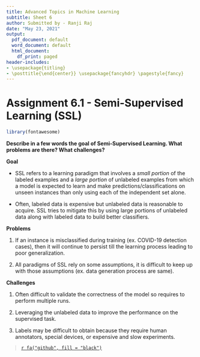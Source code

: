 ---
title: Advanced Topics in Machine Learning
subtitle: Sheet 6
author: Submitted by - Ranji Raj
date: "May 23, 2021"
output:
  pdf_document: default
  word_document: default
  html_document:
    df_print: paged
header-includes:
- \usepackage{titling}
- \posttitle{\end{center}} \usepackage{fancyhdr} \pagestyle{fancy} 
---

# **Assignment 6.1 - Semi-Supervised Learning (SSL)**


```{r echo=FALSE, message=FALSE, warning=FALSE, out.width = '70%', fig.align="center", results='hide'}
library(fontawesome)
```

__Describe in a few words the goal of Semi-Supervised Learning. What problems are there? What challenges?__

__Goal__

- SSL refers to a learning paradigm that involves a _small portion_ of the labeled examples and a _large portion_ of unlabeled examples from which a model is expected to learn and make predictions/classifications on unseen instances than only using each of the independent set alone.

- Often, labeled data is expensive but unlabeled data is reasonable to acquire. SSL tries to mitigate this by using large portions of unlabeled data along with labeled data to build better classifiers.

__Problems__

1. If an instance is misclassified during training (ex. COVID-19 detection cases), then it will continue to persist till the learning process leading to poor generalization.

1. All paradigms of SSL rely on some assumptions, it is difficult to keep up with those assumptions (ex. data generation process are same).

__Challenges__

1. Often difficult to validate the correctness of the model so requires to perform multiple runs.

1. Leveraging the unlabeled data to improve the performance on the supervised task.

1. Labels may be difficult to obtain because they require human annotators, special devices, or expensive and slow experiments.

>    [`r fa("github", fill = "black")`](https://github.com/ranjiGT/ATiML-amendments)
